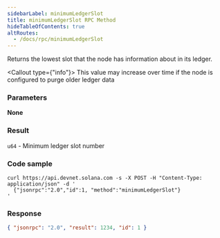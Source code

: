 ```yaml
---
sidebarLabel: minimumLedgerSlot
title: minimumLedgerSlot RPC Method
hideTableOfContents: true
altRoutes:
  - /docs/rpc/minimumLedgerSlot
---
```


Returns the lowest slot that the node has information about in its ledger.

<Callout type={"info"}>
  This value may increase over time if the node is configured to purge older
  ledger data
</Callout>

<DocSideBySide>

<DocLeftSide>

### Parameters

**None**

### Result

`u64` - Minimum ledger slot number

</DocLeftSide>

<DocRightSide>

### Code sample

```shell
curl https://api.devnet.solana.com -s -X POST -H "Content-Type: application/json" -d '
  {"jsonrpc":"2.0","id":1, "method":"minimumLedgerSlot"}
'
```

### Response

```json
{ "jsonrpc": "2.0", "result": 1234, "id": 1 }
```

</DocRightSide>
</DocSideBySide>
